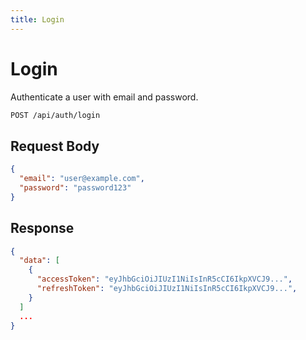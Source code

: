 ```yaml
---
title: Login
---
```


# Login

Authenticate a user with email and password.

```bash
POST /api/auth/login
```

## Request Body

```json
{
  "email": "user@example.com",
  "password": "password123"
}
```

## Response

```json
{
  "data": [
    {
      "accessToken": "eyJhbGciOiJIUzI1NiIsInR5cCI6IkpXVCJ9...",
      "refreshToken": "eyJhbGciOiJIUzI1NiIsInR5cCI6IkpXVCJ9...",
    }
  ]
  ...
}
```

